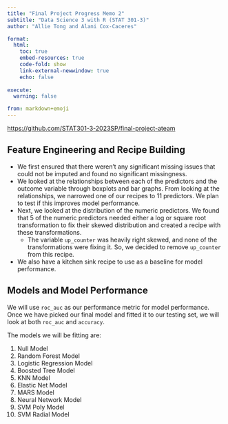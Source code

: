 ```yaml
---
title: "Final Project Progress Memo 2"
subtitle: "Data Science 3 with R (STAT 301-3)"
author: "Allie Tong and Alani Cox-Caceres"

format:
  html:
    toc: true
    embed-resources: true
    code-fold: show
    link-external-newwindow: true
    echo: false
    
execute:
  warning: false

from: markdown+emoji 
---
```


::: {.callout-important}

[https://github.com/STAT301-3-2023SP/final-project-ateam](https://github.com/STAT301-3-2023SP/final-project-ateam)

:::

## Feature Engineering and Recipe Building
- We first ensured that there weren't any significant missing issues that could not be imputed and found no significant missingness.
- We looked at the relationships between each of the predictors and the outcome variable through boxplots and bar graphs. From looking at the relationships, we narrowed one of our recipes to 11 predictors. We plan to test if this improves model performance.
- Next, we looked at the distribution of the numeric predictors. We found that 5 of the numeric predictors needed either a log or square root transformation to fix their skewed distribution and created a recipe with these transformations.
  - The variable `up_counter` was heavily right skewed, and none of the transformations were fixing it. So, we decided to remove `up_counter` from this recipe.
- We also have a kitchen sink recipe to use as a baseline for model performance.

## Models and Model Performance
We will use `roc_auc` as our performance metric for model performance. Once we have picked our final model and fitted it to our testing set, we will look at both `roc_auc` and `accuracy`.

The models we will be fitting are:

1. Null Model
2. Random Forest Model
3. Logistic Regression Model
4. Boosted Tree Model
5. KNN Model
6. Elastic Net Model
7. MARS Model
8. Neural Network Model
9. SVM Poly Model
10. SVM Radial Model
